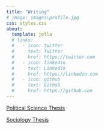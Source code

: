 ```yaml
---
title: "Writing"
# image: images\profile.jpg
css: styles.css
about:
  template: jolla
  # links:
  #   - icon: twitter
  #     text: Twitter
  #     href: https://twitter.com
  #   - icon: linkedin
  #     text: LinkedIn
  #     href: https://linkedin.com
  #   - icon: github
  #     text: Github
  #     href: https://github.com
---
```


::: left-content
[Political Science Thesis](PolSciThesis.html){target="_blank"}

[Sociology Thesis](SocThesis.html){target="_blank"}
:::
